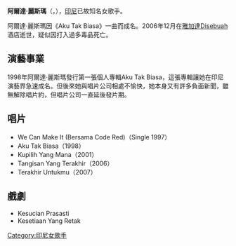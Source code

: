 {{Unreferenced|time=2020-04-02T00:25:44+00:00}}
{{Infobox Musical artist <!-- See Wikipedia:WikiProject_Musicians -->
| Name                = 阿爾達·麗斯瑪
| Img                 = 
| Img_capt            = 
| Landscape           = 
| Background          =solo_singer 
| Birth_name          = Alda Risma Elfariani
| Born                = {{birth date|1982|11|23}}<br>[[茂物|茂物]], [[印度尼西亞|印度尼西亞]]
| Died                = {{death date and age|2006|12|12|1982|11|23}}<br>[[雅加達|雅加達]], [[印度尼西亞|印度尼西亞]]
| Origin              = 
| Instrument          = 
| Voice_type          = 
| Genre               = [[藍調|藍調]],[[流行|流行]]
| Occupation          = 
| Years_active        = 1998-2006
| Label               = 
| Associated_acts     = 
| Current_members     = 
| Past_members        = 
| Notable_instruments = 
}}
'''阿爾達·麗斯瑪'''（{{lang-id|'''Alda Risma Elfariani'''}}，{{bd|1982年|11月23日|2006年|12月12日|catIdx=A}}），[[印尼|印尼]]已故知名女歌手。

阿爾達·麗斯瑪因《Aku Tak Biasa》一曲而成名。2006年12月在[[雅加達|雅加達]]Disebuah酒店逝世，疑似因打入過多毒品死亡。

== 演藝事業 ==
1998年阿爾達·麗斯瑪發行第一張個人專輯Aku Tak Biasa，這張專輯讓她在印尼演藝界急速成名。但後來她與唱片公司相處不愉快，她本身又有許多負面新聞，雖無解除唱片約，但唱片公司一直延後發片期。

== 唱片 ==
*We Can Make It (Bersama Code Red)（Single 1997） 
*Aku Tak Biasa（1998）
*Kupilih Yang Mana（2001）
*Tangisan Yang Terakhir（2006） 
*Terakhir Untukmu（2007）

== 戲劇 ==
*Kesucian Prasasti 
*Kesetiaan Yang Retak

[[Category:印尼女歌手|Category:印尼女歌手]]